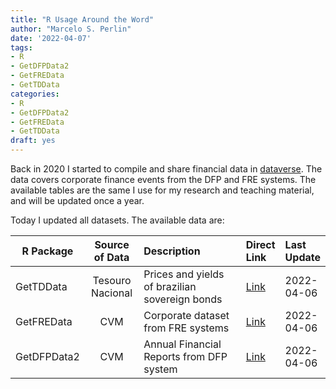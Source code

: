 ```yaml
---
title: "R Usage Around the Word"
author: "Marcelo S. Perlin"
date: '2022-04-07'
tags:
- R
- GetDFPData2
- GetFREData
- GetTDData
categories:
- R
- GetDFPData2
- GetFREData
- GetTDData
draft: yes
---
```


Back in 2020 I started to compile and share financial data in [dataverse](https://dataverse.harvard.edu/dataverse/msperlin). The data covers corporate finance events from the DFP and FRE systems. The available tables are the same I use for my research and teaching material, and will be updated once a year. 

Today I updated all datasets. The available data are:

| R Package      | Source of Data    | Description | Direct Link | Last Update |
| -------------  |:-----------------:| :---------------------------------------------| :------------| :------------|
| GetTDData      | Tesouro Nacional  | Prices and yields of brazilian sovereign bonds | [Link](https://doi.org/10.7910/DVN/SCSQUF) | 2022-04-06 |
| GetFREData     | CVM               | Corporate dataset from FRE systems| [Link](https://doi.org/10.7910/DVN/QIMUNZ) | 2022-04-06 |
| GetDFPData2    | CVM               | Annual Financial Reports from DFP system  | [Link](https://doi.org/10.7910/DVN/7VVX4J) | 2022-04-06 |




